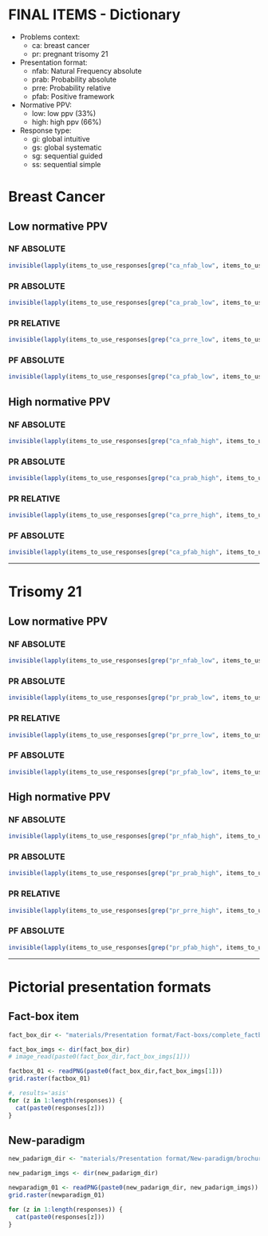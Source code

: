 # FINAL ITEMS - Dictionary

* Problems context:
    + ca: breast cancer
    + pr: pregnant trisomy 21
* Presentation format:
    + nfab: Natural Frequency absolute
    + prab: Probability absolute
    + prre: Probability relative
    + pfab: Positive framework
* Normative PPV:
    + low: low ppv (33%)
    + high: high ppv (66%)
* Response type:
    + gi: global intuitive
    + gs: global systematic
    + sg: sequential guided
    + ss: sequential simple
    
# Breast Cancer

## Low normative PPV

### NF ABSOLUTE

```r
invisible(lapply(items_to_use_responses[grep("ca_nfab_low", items_to_use_responses)], function(x) cat(x, sep = "\n****************************\n")))
```

### PR ABSOLUTE

```r
invisible(lapply(items_to_use_responses[grep("ca_prab_low", items_to_use_responses)], function(x) cat(x, sep = "\n****************************\n")))
```

### PR RELATIVE

```r
invisible(lapply(items_to_use_responses[grep("ca_prre_low", items_to_use_responses)], function(x) cat(x, sep = "\n****************************\n")))
```

### PF ABSOLUTE

```r
invisible(lapply(items_to_use_responses[grep("ca_pfab_low", items_to_use_responses)], function(x) cat(x, sep = "\n****************************\n")))
```

## High normative PPV

### NF ABSOLUTE

```r
invisible(lapply(items_to_use_responses[grep("ca_nfab_high", items_to_use_responses)], function(x) cat(x, sep = "\n****************************\n")))
```

### PR ABSOLUTE

```r
invisible(lapply(items_to_use_responses[grep("ca_prab_high", items_to_use_responses)], function(x) cat(x, sep = "\n****************************\n")))
```

### PR RELATIVE

```r
invisible(lapply(items_to_use_responses[grep("ca_prre_high", items_to_use_responses)], function(x) cat(x, sep = "\n****************************\n")))
```

### PF ABSOLUTE

```r
invisible(lapply(items_to_use_responses[grep("ca_pfab_high", items_to_use_responses)], function(x) cat(x, sep = "\n****************************\n")))

```


***********************
# Trisomy 21

## Low normative PPV

### NF ABSOLUTE

```r
invisible(lapply(items_to_use_responses[grep("pr_nfab_low", items_to_use_responses)], function(x) cat(x, sep = "\n****************************\n")))
```

### PR ABSOLUTE

```r
invisible(lapply(items_to_use_responses[grep("pr_prab_low", items_to_use_responses)], function(x) cat(x, sep = "\n****************************\n")))
```

### PR RELATIVE

```r
invisible(lapply(items_to_use_responses[grep("pr_prre_low", items_to_use_responses)], function(x) cat(x, sep = "\n****************************\n")))
```

### PF ABSOLUTE

```r
invisible(lapply(items_to_use_responses[grep("pr_pfab_low", items_to_use_responses)], function(x) cat(x, sep = "\n****************************\n")))
```

## High normative PPV

### NF ABSOLUTE

```r
invisible(lapply(items_to_use_responses[grep("pr_nfab_high", items_to_use_responses)], function(x) cat(x, sep = "\n****************************\n")))
```

### PR ABSOLUTE

```r
invisible(lapply(items_to_use_responses[grep("pr_prab_high", items_to_use_responses)], function(x) cat(x, sep = "\n****************************\n")))
```

### PR RELATIVE

```r
invisible(lapply(items_to_use_responses[grep("pr_prre_high", items_to_use_responses)], function(x) cat(x, sep = "\n****************************\n")))
```

### PF ABSOLUTE

```r
invisible(lapply(items_to_use_responses[grep("pr_pfab_high", items_to_use_responses)], function(x) cat(x, sep = "\n****************************\n")))
```

*************************
# Pictorial presentation formats

## Fact-box item

```r
fact_box_dir <- "materials/Presentation format/Fact-boxs/complete_factboxs/"

fact_box_imgs <- dir(fact_box_dir)
# image_read(paste0(fact_box_dir,fact_box_imgs[1]))

factbox_01 <- readPNG(paste0(fact_box_dir,fact_box_imgs[1]))
grid.raster(factbox_01)

```

```r
#, results='asis'
for (z in 1:length(responses)) {
  cat(paste0(responses[z]))
}
```


## New-paradigm

```r
new_padarigm_dir <- "materials/Presentation format/New-paradigm/brochure_complete/"

new_padarigm_imgs <- dir(new_padarigm_dir)

newparadigm_01 <- readPNG(paste0(new_padarigm_dir, new_padarigm_imgs))
grid.raster(newparadigm_01)

```

```r
for (z in 1:length(responses)) {
  cat(paste0(responses[z]))
}
```
